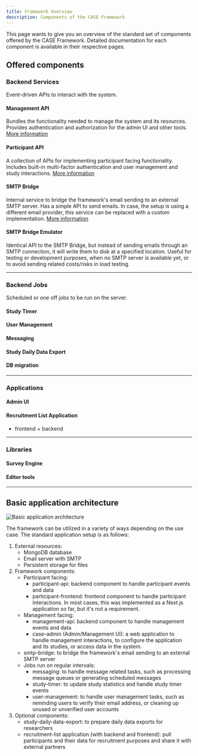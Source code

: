 ```yaml
---
title: Framework Overview
description: Components of the CASE Framework
---
```


This page wants to give you an overview of the standard set of components offered by the CASE Framework.
Detailed documentation for each component is available in their respective pages.

## Offered components

### Backend Services

Event-driven APIs to interact with the system.

#### Management API

Bundles the functionality needed to manage the system and its resources. Provides authentication and authorization for the admin UI and other tools.
[More information](/tech-docs/management-api/overview)

#### Participant API

A collection of APIs for implementing participant facing functionality. Includes built-in multi-factor authentication and user management and study interactions.
[More information](/tech-docs/participant-api/overview)

#### SMTP Bridge
Internal service to bridge the framework's email sending to an external SMTP server. Has a simple API to send emails. In case, the setup is using a different email provider, this service can be replaced with a custom implementation.
[More information](/tech-docs/smtp-bridge/overview)

#### SMTP Bridge Emulator
Identical API to the SMTP Bridge, but instead of sending emails through an SMTP connection, it will write them to disk at a specified location. Useful for testing or development purposes, when no SMTP server is available yet, or to avoid sending related costs/risks in load testing.

---

### Backend Jobs

Scheduled or one off jobs to be run on the server.

#### Study Timer

#### User Management

#### Messaging

#### Study Daily Data Export

#### DB migration

---

### Applications

#### Admin UI

#### Recruitment List Application

- frontend + backend

---

### Libraries

#### Survey Engine

#### Editor tools

---

## Basic application architecture

![Basic application architecture](./images/case-typical-setup.png)


The framework can be utilized in a variety of ways depending on the use case.
The standard application setup is as follows:

1. External resources:
    - MongoDB database
    - Email server with SMTP
    - Persistent storage for files
2. Framework components:
    - Participant facing:
        - participant-api: backend component to handle participant events and data
        - participant-frontend: frontend component to handle participant interactions. In most cases, this was implemented as a Next.js application so far, but it's not a requirement.
    - Management facing:
        - management-api: backend component to handle management events and data
        - case-admin (Admin/Management UI): a web application to handle management interactions, to configure the application and its studies, or access data in the system.
    - smtp-bridge: to bridge the framework's email sending to an external SMTP server
    - Jobs run on regular intervals:
        - messaging: to handle message related tasks, such as processing message queues or generating scheduled messages
        - study-timer: to update study statistics and handle study timer events
        - user-management: to handle user management tasks, such as reminding users to verify their email address, or cleaning up unused or unverified user accounts
3. Optional components:
    - study-daily-data-export: to prepare daily data exports for researchers
    - recruitment-list application (with backend and frontend): pull participants and their data for recruitment purposes and share it with external partners


